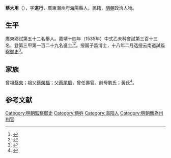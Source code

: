 {{明清人物信息框
| 姓名 = 蔡大用
| 原名 =
| 圖片名稱= 
| 圖片大小 =
| 圖片說明 = 
| 最高職務 =
| 國家 = 大明 
| 爵位 =
| 籍貫 = 廣東潮州府海陽縣
| 族裔 = 
| 字號 = 
| 諡號 =
| 出生日期 = 生年不詳
| 出生地點 = <!---廣東潮州府海陽縣--->
| 逝世日期 = 卒年不詳 
| 逝世地點 =
| 墓葬 =
| 配偶 = 
| 親屬 = 
| 出身 =
* 嘉靖十四年乙未科同進士出身
| 經歷 =
| 著作 =  
}}
'''蔡大用'''（{{bd|？||？|catIdx=}}），字'''道行'''，廣東潮州府海陽縣人，民籍，[[明朝|明朝]]政治人物。

== 生平 ==
廣東鄉試第五十二名舉人。嘉靖十四年（1535年）中式乙未科會試第三百十三名，登第三甲第一百二十九名進士<ref>{{Cite book|title=《皇明贡举考》卷五|author=[[张朝瑞|张朝瑞]]|publisher=《续修四库全书》史部第828册|year=|isbn=|location=|pages=}}</ref><ref>{{Cite book|title=贡举志五种 上|author=鲁小俊，江俊伟著|publisher=武汉大学出版社|year=2009|isbn=978-7-307-07043-1|location=武汉|pages=}}</ref>。授国子监博士，十八年二月选授云南道試[[監察御史|監察御史]]<ref>{{cite news|title=明朝潮州府文进士名录|url=http://zt.czonline.net/2010wenhua/txcr/chaorendongtai/kejiao/2010-12-02/31625.html|accessdate=2013-08-07|newspaper=潮州热线|archive-url=https://web.archive.org/web/20131004220414/http://zt.czonline.net/2010wenhua/txcr/chaorendongtai/kejiao/2010-12-02/31625.html|archive-date=2013-10-04|dead-url=yes}}</ref>。

== 家族 ==
曾祖[[蔡來|蔡來]]；祖父[[蔡榮福|蔡榮福]]；父[[蔡尾儕|蔡尾儕]]，曾任壽官。前母劉氏；黃氏<ref>{{Cite book|title=天一阁藏明代科举录选刊 登科录 点校本|author=龚延明主编|publisher=宁波出版社|year=2016|isbn=978-7-5526-2320-8|location=宁波|pages=|quote=《天一閣藏明代科舉錄選刊.登科錄》之《嘉靖十四年乙未科進士登科錄》}}</ref>。

==参考文献==
{{reflist}}

{{嘉靖十四年乙未科殿試金榜}}

{{DEFAULTSORT:}}
[[Category:明朝監察御史|Category:明朝監察御史]]
[[Category:蔡姓|Category:蔡姓]]
[[Category:海阳人|Category:海阳人]]
[[Category:明朝無為州判官|Category:明朝無為州判官]]
{{明朝人物小作品}}